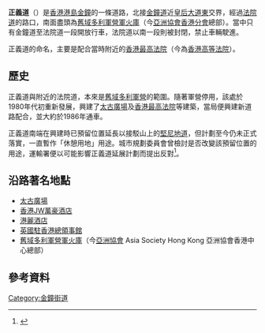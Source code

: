 {{Otheruses|麼地道|other=九龍尖東一條前稱為「正義道」的道路}}
{{Infobox Hong Kong Road
|   中文街道名稱    =  正義道
|   英文街道名稱    =  Justice Drive
|   圖片    =  Image:HK British Consulate Justice Drive 1.JPG
|   圖片說明    = 正義道與法院道交界的[[英國駐香港總領事館|英國駐香港總領事館]]
|   路段總長度    =  0.5
| 行車線數量 = 2線雙程
|   所在地區    =  [[香港島|香港島]]
|   起點    =  [[中西區_(香港)|中西區]][[金鐘|金鐘]][[金鐘道|金鐘道]]<br/>近[[皇后大道東_(街道)|皇后大道東]]交界
|   終點    =  [[中西區_(香港)|中西區]][[金鐘|金鐘]]<br/>近[[亞洲文會|亞洲文會]]香港分會總部
|   通車日期    = 約1986年
}}
'''正義道'''（{{lang-en|Justice Drive}}）是[[香港|香港]][[香港島|港島]][[金鐘|金鐘]]的一條道路，北接[[金鐘道|金鐘道]]近[[皇后大道東_(街道)|皇后大道東]]交界，經過[[法院道|法院道]]的路口，南面盡頭為[[舊域多利軍營軍火庫|舊域多利軍營軍火庫]]（今[[亚洲文会|亞洲協會香港分會]]總部）。當中只有金鐘道至法院道一段開放行車，法院道以南一段則被封閉，禁止車輛駛進。

正義道的命名，主要是配合當時附近的[[香港最高法院|香港最高法院]]（今為[[香港高等法院|香港高等法院]]）。

==歷史==
正義道與附近的法院道，本來是[[舊域多利軍營|舊域多利軍營]]的範圍。隨著軍營停用，該處於1980年代初重新發展，興建了[[太古廣場|太古廣場]]及[[香港最高法院|香港最高法院]]等建築，當局便興建新道路配合，並大約於1986年通車。

正義道南端在興建時已預留位置延長以接駁山上的[[堅尼地道|堅尼地道]]，但計劃至今仍未正式落實，一直暫作「休憩用地」用途。城市規劃委員會曾檢討是否改變該預留位置的用途，運輸署便以可能影響正義道延展計劃而提出反對<ref>{{Cite web |url=http://www.info.gov.hk/tpb/sc/meetings/MPC/Minutes/m421mpc_c.pdf |title=城市規劃委員會都會規劃小組委員會第421次會議紀錄，2010年6月25日 |access-date=2013年3月17日 |archive-date=2020年3月15日 |archive-url=https://web.archive.org/web/20200315142223/https://www.info.gov.hk/tpb/sc/meetings/MPC/Minutes/m421mpc_c.pdf |dead-url=yes }}</ref>。

==沿路著名地點==
*[[太古廣場|太古廣場]]
*[[香港JW萬豪酒店|香港JW萬豪酒店]]
*[[港麗酒店|港麗酒店]]
*[[英國駐香港總領事館|英國駐香港總領事館]]
*[[舊域多利軍營軍火庫|舊域多利軍營軍火庫]]（今[[亞洲協會|亞洲協會]] Asia Society Hong Kong 亞洲協會香港中心總部）

==參考資料==
<references/>

{{HK-road-stub}}

[[Category:金鐘街道|Category:金鐘街道]]
